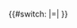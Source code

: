 <onlyinclude>{{#switch: {{{2}}}|=|{{small|美國字典發音：}}&nbsp;}}<span title="Pronunciation in US dictionary transcription" class="AHD">{{nowrap|{{Unicode|[[Wikipedia:美國字典轉錄|{{{1}}}]]}}}}</span></onlyinclude><noinclude>{{documentation}}</noinclude>